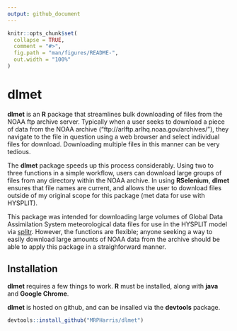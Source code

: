```yaml
---
output: github_document
---
```


<!-- README.md is generated from README.Rmd. Please edit that file -->

```r
knitr::opts_chunk$set(
  collapse = TRUE,
  comment = "#>",
  fig.path = "man/figures/README-",
  out.width = "100%"
)
```

# dlmet

<!-- badges: start -->
<!-- badges: end -->

**dlmet** is an **R** package that streamlines bulk downloading of files from the NOAA ftp archive server. Typically when a user seeks to download a piece of data from the NOAA archive ("ftp://arlftp.arlhq.noaa.gov/archives/"), they navigate to the file in question using a web browser and select individual files for download. Downloading multiple files in this manner can be very tedious.

The **dlmet** package speeds up this process considerably. Using two to three functions in a simple workflow, users can download large groups of files from any directory within the NOAA archive. In using **RSelenium**, **dlmet** ensures that file names are current, and allows the user to download files outside of my original scope for this package (met data for use with HYSPLIT).

This package was intended for downloading large volumes of Global Data Assimilation System  meteorological data files for use in the HYSPLIT model via  [splitr](https://github.com/rich-iannone/splitr). However, the functions are flexible; anyone seeking a way to easily download large amounts of NOAA data from the archive should be able to apply this package in a straighforward manner. 

## Installation

**dlmet** requires a few things to work. **R** must be installed, along with **java** and **Google Chrome**.

**dlmet** is hosted on github, and can be insalled via the **devtools** package.

```r
devtools::install_github("MRPHarris/dlmet")
```
